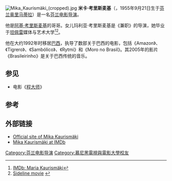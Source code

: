 [[File:Mika_Kaurismäki_(cropped).jpg|thumb]]
'''米卡·考里斯麦基'''（{{lang-fi|Mika Kaurismäki}}，1955年9月21日生于[[芬兰|芬兰]][[奥里马蒂拉|奥里马蒂拉]]）是一名[[芬兰|芬兰]][[电影导演|电影导演]]。

他是[[阿基·考里斯麦基|阿基·考里斯麦基]]的哥哥。女儿玛利亚·考里斯麦基是《兼职》的导演，她毕业于[[坦佩雷|坦佩雷]]媒体与艺术大学<ref>[http://www.imdb.com/name/nm2644546/ IMDb: Maria Kaurismäki]</ref><ref>[http://www.sidelinemovie.com/ Sideline movie] {{webarchive|url=https://web.archive.org/web/20090506054810/http://www.sidelinemovie.com/ |date=2009-05-06 }}</ref>。

他在大约1992年时移居[[巴西|巴西]]，执导了数部关于巴西的电影，包括《Amazon》、《Tigrero》、《Sambólico》、《Rytmi》和《Moro no Brasil》。其2005年的影片《Brasileirinho》是关于巴西传统的{{le|肖罗|Choro}}音乐。

== 参见 ==
* 电影《[[程大师|程大师]]》

== 参考 ==
<references/>

== 外部链接 ==
* [http://mikakaurismaki.com/ Official site of Mika Kaurismäki]
* [http://www.imdb.com/name/nm0442455/ Mika Kaurismäki at IMDb]

{{Authority control}}

{{DEFAULTSORT:Kaurismaki, Mika}}
[[Category:芬兰电影导演|Category:芬兰电影导演]]
[[Category:慕尼黑電視與電影大學校友|Category:慕尼黑電視與電影大學校友]]